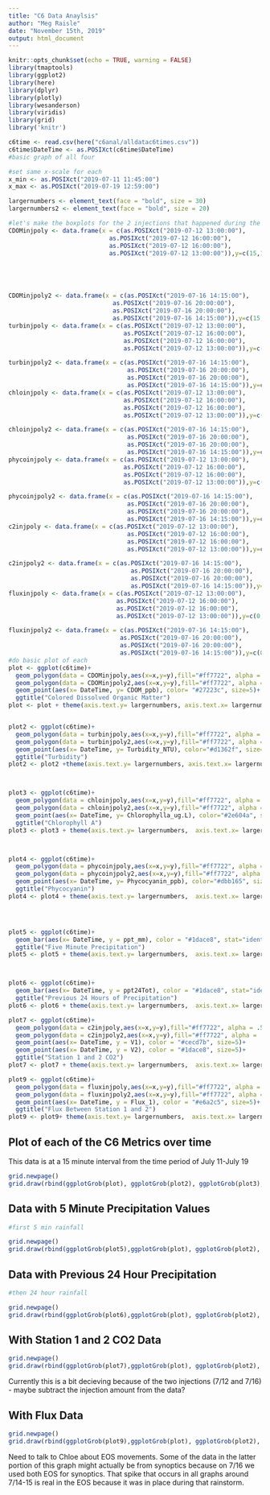 ```yaml
---
title: "C6 Data Anaylsis"
author: "Meg Raisle"
date: "November 15th, 2019"
output: html_document
---
```

```r
knitr::opts_chunk$set(echo = TRUE, warning = FALSE)
library(tmaptools)
library(ggplot2)
library(here)
library(dplyr)
library(plotly)
library(wesanderson)
library(viridis)
library(grid)
library('knitr')
```

```r
c6time <- read.csv(here("c6anal/alldatac6times.csv"))
c6time$DateTime <- as.POSIXct(c6time$DateTime)
#basic graph of all four 

#set same x-scale for each 
x_min <- as.POSIXct("2019-07-11 11:45:00")
x_max <- as.POSIXct("2019-07-19 12:59:00")

largernumbers <- element_text(face = "bold", size = 30)
largernumbers2 <- element_text(face = "bold", size = 20)

#let's make the boxplots for the 2 injections that happened during the c6 time 
CDOMinjpoly <- data.frame(x = c(as.POSIXct("2019-07-12 13:00:00"),
                            as.POSIXct("2019-07-12 16:00:00"),
                            as.POSIXct("2019-07-12 16:00:00"),
                            as.POSIXct("2019-07-12 13:00:00")),y=c(15,15,50,50))





CDOMinjpoly2 <- data.frame(x = c(as.POSIXct("2019-07-16 14:15:00"),
                             as.POSIXct("2019-07-16 20:00:00"),
                             as.POSIXct("2019-07-16 20:00:00"),
                             as.POSIXct("2019-07-16 14:15:00")),y=c(15,15,50,50))
turbinjpoly <- data.frame(x = c(as.POSIXct("2019-07-12 13:00:00"),
                                as.POSIXct("2019-07-12 16:00:00"),
                                as.POSIXct("2019-07-12 16:00:00"),
                                as.POSIXct("2019-07-12 13:00:00")),y=c(0,0,3000,3000))

turbinjpoly2 <- data.frame(x = c(as.POSIXct("2019-07-16 14:15:00"),
                                 as.POSIXct("2019-07-16 20:00:00"),
                                 as.POSIXct("2019-07-16 20:00:00"),
                                 as.POSIXct("2019-07-16 14:15:00")),y=c(0,0,3000,3000))
chloinjpoly <- data.frame(x = c(as.POSIXct("2019-07-12 13:00:00"),
                                as.POSIXct("2019-07-12 16:00:00"),
                                as.POSIXct("2019-07-12 16:00:00"),
                                as.POSIXct("2019-07-12 13:00:00")),y=c(0,0,5,5))

chloinjpoly2 <- data.frame(x = c(as.POSIXct("2019-07-16 14:15:00"),
                                 as.POSIXct("2019-07-16 20:00:00"),
                                 as.POSIXct("2019-07-16 20:00:00"),
                                 as.POSIXct("2019-07-16 14:15:00")),y=c(0,0,5,5))
phycoinjpoly <- data.frame(x = c(as.POSIXct("2019-07-12 13:00:00"),
                                as.POSIXct("2019-07-12 16:00:00"),
                                as.POSIXct("2019-07-12 16:00:00"),
                                as.POSIXct("2019-07-12 13:00:00")),y=c(0,0,1500,1500))

phycoinjpoly2 <- data.frame(x = c(as.POSIXct("2019-07-16 14:15:00"),
                                 as.POSIXct("2019-07-16 20:00:00"),
                                 as.POSIXct("2019-07-16 20:00:00"),
                                 as.POSIXct("2019-07-16 14:15:00")),y=c(0,0,1500,1500))
c2injpoly <- data.frame(x = c(as.POSIXct("2019-07-12 13:00:00"),
                                 as.POSIXct("2019-07-12 16:00:00"),
                                 as.POSIXct("2019-07-12 16:00:00"),
                                 as.POSIXct("2019-07-12 13:00:00")),y=c(1000,1000,5000,5000))

c2injpoly2 <- data.frame(x = c(as.POSIXct("2019-07-16 14:15:00"),
                                  as.POSIXct("2019-07-16 20:00:00"),
                                  as.POSIXct("2019-07-16 20:00:00"),
                                  as.POSIXct("2019-07-16 14:15:00")),y=c(1000,1000,5000,5000))
fluxinjpoly <- data.frame(x = c(as.POSIXct("2019-07-12 13:00:00"),
                              as.POSIXct("2019-07-12 16:00:00"),
                              as.POSIXct("2019-07-12 16:00:00"),
                              as.POSIXct("2019-07-12 13:00:00")),y=c(0,0,4,4))

fluxinjpoly2 <- data.frame(x = c(as.POSIXct("2019-07-16 14:15:00"),
                               as.POSIXct("2019-07-16 20:00:00"),
                               as.POSIXct("2019-07-16 20:00:00"),
                               as.POSIXct("2019-07-16 14:15:00")),y=c(0,0,4,4))
#do basic plot of each 
plot <- ggplot(c6time)+
  geom_polygon(data = CDOMinjpoly,aes(x=x,y=y),fill="#ff7722", alpha = .5)+
  geom_polygon(data = CDOMinjpoly2,aes(x=x,y=y),fill="#ff7722", alpha = .5)+
  geom_point(aes(x= DateTime, y= CDOM_ppb), color= "#27223c", size=5)+
  ggtitle("Colored Dissolved Organic Matter")
plot <- plot + theme(axis.text.y= largernumbers, axis.text.x= largernumbers, plot.title =largernumbers, axis.title.x = largernumbers2, axis.title.y = largernumbers2)


plot2 <- ggplot(c6time)+
  geom_polygon(data = turbinjpoly,aes(x=x,y=y),fill="#ff7722", alpha = .5)+
  geom_polygon(data = turbinjpoly2,aes(x=x,y=y),fill="#ff7722", alpha = .5)+
  geom_point(aes(x= DateTime, y= Turbidity_NTU), color="#d1362f", size=5)+
  ggtitle("Turbidity")
plot2 <- plot2 +theme(axis.text.y= largernumbers, axis.text.x= largernumbers, plot.title =largernumbers, axis.title.x = largernumbers2, axis.title.y = largernumbers2)



plot3 <- ggplot(c6time)+
  geom_polygon(data = chloinjpoly,aes(x=x,y=y),fill="#ff7722", alpha = .5)+
  geom_polygon(data = chloinjpoly2,aes(x=x,y=y),fill="#ff7722", alpha = .5)+
  geom_point(aes(x= DateTime, y= Chlorophylla_ug.L), color="#2e604a", size=5)+
  ggtitle("Chlorophyll A")
plot3 <- plot3 + theme(axis.text.y= largernumbers,  axis.text.x= largernumbers,plot.title =largernumbers, axis.title.x = largernumbers2, axis.title.y = largernumbers2)



plot4 <- ggplot(c6time)+
  geom_polygon(data = phycoinjpoly,aes(x=x,y=y),fill="#ff7722", alpha = .5)+
  geom_polygon(data = phycoinjpoly2,aes(x=x,y=y),fill="#ff7722", alpha = .5)+
  geom_point(aes(x= DateTime, y= Phycocyanin_ppb), color="#dbb165", size=5)+
  ggtitle("Phycocyanin")
plot4 <- plot4 + theme(axis.text.y= largernumbers,  axis.text.x= largernumbers,plot.title =largernumbers, axis.title.x = largernumbers2, axis.title.y = largernumbers2)




plot5 <- ggplot(c6time)+
  geom_bar(aes(x= DateTime, y = ppt_mm), color = "#1dace8", stat="identity", size=5)+
  ggtitle("Five Minute Precipitation")
plot5 <- plot5 + theme(axis.text.y= largernumbers,  axis.text.x= largernumbers,plot.title =largernumbers, axis.title.x = largernumbers2, axis.title.y = largernumbers2)



plot6 <- ggplot(c6time)+
  geom_bar(aes(x= DateTime, y = ppt24Tot), color = "#1dace8", stat="identity", size=5)+
  ggtitle("Previous 24 Hours of Precipitation")
plot6 <- plot6 + theme(axis.text.y= largernumbers,  axis.text.x= largernumbers,plot.title =largernumbers, axis.title.x = largernumbers2, axis.title.y = largernumbers2)

plot7 <- ggplot(c6time)+
  geom_polygon(data = c2injpoly,aes(x=x,y=y),fill="#ff7722", alpha = .5)+
  geom_polygon(data = c2injpoly2,aes(x=x,y=y),fill="#ff7722", alpha = .5)+
  geom_point(aes(x= DateTime, y = V1), color = "#cecd7b", size=5)+
  geom_point(aes(x= DateTime, y = V2), color = "#1dace8", size=5)+
  ggtitle("Station 1 and 2 CO2")
plot7 <- plot7 + theme(axis.text.y= largernumbers,  axis.text.x= largernumbers,plot.title =largernumbers, axis.title.x = largernumbers2, axis.title.y = largernumbers2)

plot9 <- ggplot(c6time)+
  geom_polygon(data = fluxinjpoly,aes(x=x,y=y),fill="#ff7722", alpha = .5)+
  geom_polygon(data = fluxinjpoly2,aes(x=x,y=y),fill="#ff7722", alpha = .5)+
  geom_point(aes(x= DateTime, y = Flux_1), color = "#e6a2c5", size=5)+
  ggtitle("Flux Between Station 1 and 2")
plot9 <- plot9+ theme(axis.text.y= largernumbers,  axis.text.x= largernumbers,plot.title =largernumbers, axis.title.x = largernumbers2, axis.title.y = largernumbers2)


````

## Plot of each of the C6 Metrics over time 
This data is at a 15 minute interval from the time period of July 11-July 19
```r

grid.newpage()
grid.draw(rbind(ggplotGrob(plot), ggplotGrob(plot2), ggplotGrob(plot3), ggplotGrob(plot4)))

````

## Data with 5 Minute Precipitation Values 

```r
#first 5 min rainfall 

grid.newpage()
grid.draw(rbind(ggplotGrob(plot5),ggplotGrob(plot), ggplotGrob(plot2), ggplotGrob(plot3), ggplotGrob(plot4)))

````

## Data with Previous 24 Hour Precipitation
```r
#then 24 hour rainfall

grid.newpage()
grid.draw(rbind(ggplotGrob(plot6),ggplotGrob(plot), ggplotGrob(plot2), ggplotGrob(plot3), ggplotGrob(plot4)))           


````

## With Station 1 and 2 CO2 Data
```r
grid.newpage()
grid.draw(rbind(ggplotGrob(plot7),ggplotGrob(plot), ggplotGrob(plot2), ggplotGrob(plot3), ggplotGrob(plot4)))  

````
 Currently this is a bit decieving because of the two injections (7/12 and 7/16) - maybe subtract the injection amount from the data?

## With Flux Data
```r
grid.newpage()
grid.draw(rbind(ggplotGrob(plot9),ggplotGrob(plot), ggplotGrob(plot2), ggplotGrob(plot3), ggplotGrob(plot4)))  

````
Need to talk to Chloe about EOS movements. Some of the data in the latter portion of this graph might actually be from synoptics because on 7/16 we used both EOS for synoptics. That spike that occurs in all graphs around 7/14-15 is real in the EOS because it was in place during that rainstorm. 
